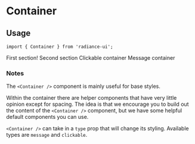 
<Meta title="Container" component={Container} />

# Container

## Usage

```tsx
import { Container } from 'radiance-ui';
```

<ArgsTable of={Container} />

<Canvas>
  <Story name="Default">
    <Container>
      <Container.Image
        src="https://images-na.ssl-images-amazon.com/images/I/61E0pFPOl7L._SL1500_.jpg"
        height="134"
      />
      <Container.Section>First section!</Container.Section>
      <Container.Divider />
      <Container.Section>Second section</Container.Section>
    </Container>
  </Story>
</Canvas>

<Canvas>
  <Story name="Clickable">
    <Container type="clickable">
      <Container.Section>Clickable container</Container.Section>
    </Container>
  </Story>
</Canvas>

<Canvas>
  <Story name="Message">
    <Container type="message">
      <Container.Section>Message container</Container.Section>
    </Container>
  </Story>
</Canvas>

### Notes

The `<Container />` component is mainly useful for base styles.

Within the container there are helper components that have very little opinion
except for spacing. The idea is that we encourage you to build out the
content of the `<Container />` component, but we have some helpful
default components you can use.

`<Container />` can take in a `type` prop that will change its
styling. Available types are `message` and `clickable`.
